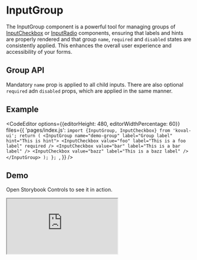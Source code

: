 
# InputGroup

The InputGroup component is a powerful tool for managing groups of [InputCheckbox](https://morewings.github.io/koval-ui/?path=/docs/inputs-checkbox--docs) or [InputRadio](https://morewings.github.io/koval-ui/?path=/docs/inputs-radio--docs) components, ensuring that labels and hints are properly rendered and that group `name`, `required` and `disabled` states are consistently applied. This enhances the overall user experience and accessibility of your forms.

## Group API

Mandatory `name` prop is applied to all child inputs. There are also optional `required` adn `disabled` props, which are applied in the same manner.

## Example

<CodeEditor
    options={{editorHeight: 480, editorWidthPercentage: 60}}
    files={{
        'pages/index.js': `import {InputGroup, InputCheckbox} from 'koval-ui';
  return (
    <InputGroup
      name="demo-group"
      label="Group label"
      hint="This is hint">
      <InputCheckbox
        value="foo"
        label="This is a foo label"
        required />
      <InputCheckbox
        value="bar"
        label="This is a bar label" />
      <InputCheckbox
        value="bazz"
        label="This is a bazz label" />
    </InputGroup>
  );
};
`,
    }}
/>

## Demo

Open Storybook Controls to see it in action.

<Iframe
    src="https://morewings.github.io/koval-ui/?path=/story/inputs-group--primary&full=1&shortcuts=false&singleStory=true"
    width={777}
    height={380}
    caption="FormField story"
/>

For detailed examples, refer to the [Storybook documentation](https://morewings.github.io/koval-ui/?path=/docs/inputs-group--docs).
